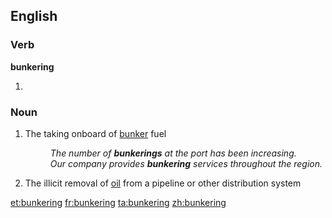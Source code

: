 ==English==

===Verb===
'''bunkering'''

# {{present participle of|[[bunker]]}}

===Noun===
{{en-noun}}

# {{nautical}} The taking onboard of [[bunker]] fuel
#: ''The number of '''bunkerings''' at the port has been increasing.''
#: ''Our company provides '''bunkering''' services throughout the region.''
# {{chiefly|Nigeria}} The illicit removal of [[oil]] from a pipeline or other distribution system

[[et:bunkering]]
[[fr:bunkering]]
[[ta:bunkering]]
[[zh:bunkering]]